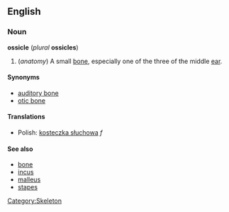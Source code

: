 {{wikipedia}}
==English==
===Noun===
'''ossicle''' (''plural'' '''ossicles''')

#(''anatomy'') A small [[bone]], especially one of the three of the middle [[ear]].

====Synonyms====
*[[auditory bone]]
*[[otic bone]]

====Translations====
* Polish: [[kosteczka słuchowa]] ''f''

====See also====
*[[bone]]
*[[incus]]
*[[malleus]]
*[[stapes]]

[[Category:Skeleton]]
